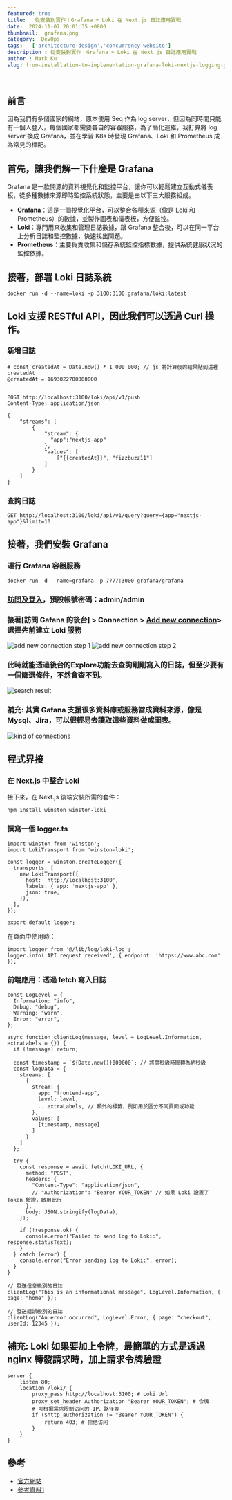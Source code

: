 ```yaml
---
featured: true
title:   從安裝到實作！Grafana + Loki 在 Next.js 日誌應用實戰
date:  2024-11-07 20:01:35 +0800
thumbnail:  grafana.png
category:  DevOps  
tags:   ['architecture-design','concurrency-website']
description : 從安裝到實作！Grafana + Loki 在 Next.js 日誌應用實戰
author : Mark Ku
slug: from-installation-to-implementation-grafana-loki-nextjs-logging-guide

---
```

## 前言
因為我們有多個國家的網站，原本使用 Seq 作為 log server，但因為同時間只能有一個人登入，每個國家都需要各自的容器服務，為了簡化運維，我打算將 log server 換成 Grafana，並在學習 K8s 時發現 Grafana、Loki 和 Prometheus 成為常見的標配。

## 首先，讓我們解一下什麼是 Grafana 
Grafana 是一款開源的資料視覺化和監控平台，讓你可以輕鬆建立互動式儀表板，從多種數據來源即時監控系統狀態，主要是由以下三大服務組成。

* **Grafana**：這是一個視覺化平台，可以整合各種來源（像是 Loki 和 Prometheus）的數據，並製作圖表和儀表板，方便監控。
* **Loki**：專門用來收集和管理日誌數據，跟 Grafana 整合後，可以在同一平台上分析日誌和監控數據，快速找出問題。
* **Prometheus**：主要負責收集和儲存系統監控指標數據，提供系統健康狀況的監控依據。

## 接著，部署 Loki 日誌系統
```
docker run -d --name=loki -p 3100:3100 grafana/loki:latest
```
## Loki 支援 RESTful API，因此我們可以透過 Curl 操作。
### 新增日誌 
```
# const createdAt = Date.now() * 1_000_000; // js 將計算後的結果貼到這裡 createdAt
@createdAt = 1693022700000000  


POST http://localhost:3100/loki/api/v1/push
Content-Type: application/json

{
    "streams": [
        {
            "stream": {
              "app":"nextjs-app"
            },
            "values": [
                ["{{createdAt}}", "fizzbuzz11"]
            ]
        }
    ]
}
```
### 查詢日誌
 
```
GET http://localhost:3100/loki/api/v1/query?query={app="nextjs-app"}&limit=10
```

## 接著，我們安裝 Grafana
### 運行 Grafana 容器服務
```
docker run -d --name=grafana -p 7777:3000 grafana/grafana
```
### [訪問及登入](http://localhost:7777)，預設帳號密碼：admin/admin

### 接著[訪問 Gafana 的後台] > Connection > [Add new connection](http://localhost:7777/connections/add-new-connection)> 選擇先前建立 Loki 服務
![add new connection step 1](add-new-connection-1.png)
![add new connection step 2](add-new-connection-2.png)

### 此時就能透過後台的Explore功能去查詢剛剛寫入的日誌，但至少要有一個篩選條件，不然會查不到。 
![search result](search-result.png)

### 補充: 其實 Gafana 支援很多資料庫或服務當成資料來源，像是Mysql、Jira，可以很輕易去讀取這些資料做成圖表。
![kind of connections](kind-of-connections.png)

## 程式界接 
### 在 Next.js 中整合 Loki
接下來，在 Next.js 後端安裝所需的套件：
```
npm install winston winston-loki
```

### 撰寫一個 logger.ts
```
import winston from 'winston';
import LokiTransport from 'winston-loki';

const logger = winston.createLogger({
  transports: [
    new LokiTransport({
      host: 'http://localhost:3100',
      labels: { app: 'nextjs-app' },
      json: true,
    }),
  ],
});

export default logger;
```
在頁面中使用時：
```
import logger from '@/lib/log/loki-log';
logger.info('API request received', { endpoint: 'https://www.abc.com' });
```

### 前端應用：透過 fetch 寫入日誌

```
const LogLevel = {
  Information: "info",
  Debug: "debug",
  Warning: "warn",
  Error: "error",
};

async function clientLog(message, level = LogLevel.Information, extraLabels = {}) {
  if (!message) return;

  const timestamp = `${Date.now()}000000`; // 將毫秒級時間轉為納秒級
  const logData = {
    streams: [
      {
        stream: {
          app: "frontend-app",
          level: level,
          ...extraLabels, // 額外的標籤，例如用於區分不同頁面或功能
        },
        values: [
          [timestamp, message]
        ]
      }
    ]
  };

  try {
    const response = await fetch(LOKI_URL, {
      method: "POST",
      headers: {
        "Content-Type": "application/json",
        // "Authorization": "Bearer YOUR_TOKEN" // 如果 Loki 設置了 Token 驗證，啟用此行
      },
      body: JSON.stringify(logData),
    });

    if (!response.ok) {
      console.error("Failed to send log to Loki:", response.statusText);
    }
  } catch (error) {
    console.error("Error sending log to Loki:", error);
  }
}
```

```
// 發送信息級別的日誌
clientLog("This is an informational message", LogLevel.Information, { page: "home" });

// 發送錯誤級別的日誌
clientLog("An error occurred", LogLevel.Error, { page: "checkout", userId: 12345 });

```
## 補充: Loki 如果要加上令牌，最簡單的方式是透過 nginx 轉發請求時，加上請求令牌驗證
```
server {
    listen 80;
    location /loki/ {
        proxy_pass http://localhost:3100; # Loki Url
        proxy_set_header Authorization "Bearer YOUR_TOKEN"; # 令牌
        # 可根据需求限制访问的 IP、路径等
        if ($http_authorization != "Bearer YOUR_TOKEN") {
            return 403; # 拒绝访问
        }
    }
}
```
## 參考
* [官方網站](https://grafana.com/docs/)
* [參考資料1](https://yiichenhi.medium.com/grafana-%E5%B0%87%E8%B3%87%E6%96%99%E8%A6%96%E8%A6%BA%E5%8C%96-%E7%B0%A1%E6%98%93%E7%9A%84%E4%BB%8B%E7%B4%B9%E8%88%87%E6%93%8D%E4%BD%9C-4af05a0f4d8c)